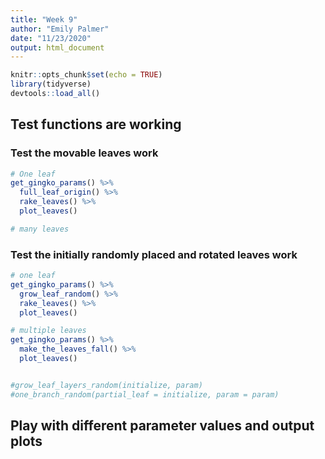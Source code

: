 ```yaml
---
title: "Week 9"
author: "Emily Palmer"
date: "11/23/2020"
output: html_document
---
```


```r
knitr::opts_chunk$set(echo = TRUE)
library(tidyverse)
devtools::load_all()
```

## Test functions are working 

### Test the movable leaves work 
```r
# One leaf
get_gingko_params() %>% 
  full_leaf_origin() %>% 
  rake_leaves() %>% 
  plot_leaves()

# many leaves 


```

### Test the initially randomly placed and rotated leaves work

```r
# one leaf
get_gingko_params() %>%
  grow_leaf_random() %>% 
  rake_leaves() %>%
  plot_leaves()

# multiple leaves
get_gingko_params() %>% 
  make_the_leaves_fall() %>% 
  plot_leaves()


#grow_leaf_layers_random(initialize, param)
#one_branch_random(partial_leaf = initialize, param = param)
```




## Play with different parameter values and output plots 


```r

```

